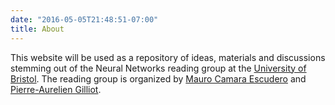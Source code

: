 ```yaml
---
date: "2016-05-05T21:48:51-07:00"
title: About
---
```


This website will be used as a repository of ideas, materials and discussions stemming out of the Neural Networks reading group at the [University of Bristol](https;//www.bris.ac.uk). The reading group is organized by [Mauro Camara Escudero](https://orcid.org/0000-0003-4147-6606) and [Pierre-Aurelien Gilliot](https://research-information.bristol.ac.uk/en/persons/pierreaurelien-m-a-gilliot(57c79a71-a439-4d5f-84c2-8b311a6dbf51).html).
